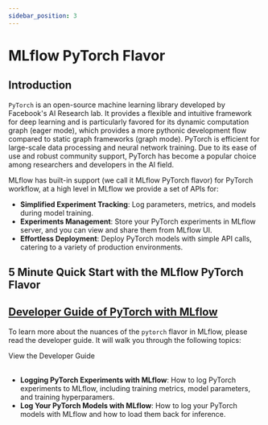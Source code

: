 ```yaml
---
sidebar_position: 3
---
```



# MLflow PyTorch Flavor

## Introduction

`PyTorch` is an open-source machine learning library developed by Facebook's AI Research lab. It provides a flexible
and intuitive framework for deep learning and is particularly favored for its dynamic computation graph (eager mode),
which provides a more pythonic development flow compared to static graph frameworks (graph mode). PyTorch is
efficient for large-scale data processing and neural network training. Due to its ease of use and robust
community support, PyTorch has become a popular choice among researchers and developers in the AI field.

MLflow has built-in support (we call it MLflow PyTorch flavor) for PyTorch workflow, at a high level
in MLflow we provide a set of APIs for:

- **Simplified Experiment Tracking**: Log parameters, metrics, and models during model training.
- **Experiments Management**: Store your PyTorch experiments in MLflow server, and you can view and share them from MLflow UI.
- **Effortless Deployment**: Deploy PyTorch models with simple API calls, catering to a variety of production environments.

## 5 Minute Quick Start with the MLflow PyTorch Flavor

<CardGroup>
  <PageCard headerText="Quickstart with MLflow PyTorch Flavor" link="quickstart/pytorch_quickstart" text="Learn how to leverage MLflow for tracking PyTorch experiments and models." />
</CardGroup>

## [Developer Guide of PyTorch with MLflow](guide)

To learn more about the nuances of the `pytorch` flavor in MLflow, please read the developer guide. It will walk you
through the following topics:

<Link className="button button--primary" to="guide">
  <span>View the Developer Guide</span>
</Link>
<br />
<br />

- **Logging PyTorch Experiments with MLflow**: How to log PyTorch experiments to MLflow, including training metrics,
  model parameters, and training hyperparamers.
- **Log Your PyTorch Models with MLflow**: How to log your PyTorch models with MLflow and how to load them back
  for inference.

